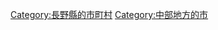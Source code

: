 {{Commonscat|Tomi, Nagano}}
{{Catmore}}

{{DEFAULTSORT:Tomi-shi}}
[[Category:長野縣的市町村|Category:長野縣的市町村]]
[[Category:中部地方的市|Category:中部地方的市]]